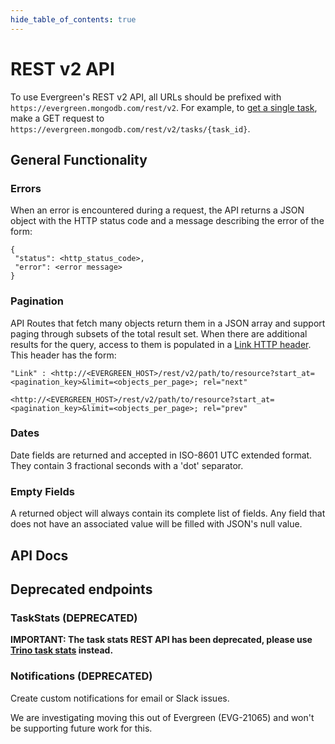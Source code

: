 ```yaml
---
hide_table_of_contents: true
---
```


# REST v2 API

To use Evergreen's REST v2 API, all URLs should be prefixed with `https://evergreen.mongodb.com/rest/v2`. For
example, to [get a single task](#tag/tasks/paths/~1tasks~1{task_id}/get), make a GET request to `https://evergreen.mongodb.com/rest/v2/tasks/{task_id}`.

## General Functionality

### Errors

When an error is encountered during a request, the API returns a JSON
object with the HTTP status code and a message describing the error of
the form:

```
{
 "status": <http_status_code>,
 "error": <error message>
}
```

### Pagination

API Routes that fetch many objects return them in a JSON array and
support paging through subsets of the total result set. When there are
additional results for the query, access to them is populated in a [Link
HTTP header](https://www.w3.org/wiki/LinkHeader). This header has the
form:

```
"Link" : <http://<EVERGREEN_HOST>/rest/v2/path/to/resource?start_at=<pagination_key>&limit=<objects_per_page>; rel="next"

<http://<EVERGREEN_HOST>/rest/v2/path/to/resource?start_at=<pagination_key>&limit=<objects_per_page>; rel="prev"
```

### Dates

Date fields are returned and accepted in ISO-8601 UTC extended format.
They contain 3 fractional seconds with a 'dot' separator.

### Empty Fields

A returned object will always contain its complete list of fields. Any
field that does not have an associated value will be filled with JSON's
null value.

## API Docs


<ApiDocMdx id="evergreen-openapi" />

## Deprecated endpoints

### TaskStats (DEPRECATED)
**IMPORTANT: The task stats REST API has been deprecated, please use [Trino task stats](../Project-Configuration/Evergreen-Data-for-Analytics) instead.**

### Notifications  (DEPRECATED)

Create custom notifications for email or Slack issues. 

We are investigating moving this out of Evergreen (EVG-21065) and won't be supporting future work for this. 

